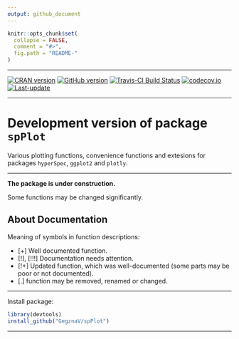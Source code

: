 ```yaml
---
output: github_document
---
```

<!-- README.md is generated from README.Rmd. Please edit that file -->
 
```r
knitr::opts_chunk$set(
  collapse = FALSE,
  comment = "#>",
  fig.path = "README-"
)
```

***

[![CRAN version](http://www.r-pkg.org/badges/version/spPlot)](http://cran.rstudio.com/web/packages/spPlot/index.html)
[![GitHub version](https://img.shields.io/badge/GitHub-v`r packageVersion("spPlot")`-brightgreen.svg)](https://github.com/GegznaV/spPlot)
[![Travis-CI Build Status](https://travis-ci.org/GegznaV/spPlot.svg?branch=master)](https://travis-ci.org/GegznaV/spPlot)
[![codecov.io](https://codecov.io/github/GegznaV/spPlot/coverage.svg?branch=master)](https://codecov.io/github/GegznaV/spPlot?branch=master)
[![Last-update](https://img.shields.io/badge/Updated%20on-`r gsub('-', '--', Sys.Date())`-yellowgreen.svg)](/commits/master)

***
  
Development version of package `spPlot` 
==========================================

Various plotting functions, convenience functions and extesions for packages `hyperSpec`, `ggplot2` and `plotly`.

***

**The package is under construction.**

Some functions may be changed significantly.

About Documentation
--------------------



Meaning of symbols in function descriptions:

- [+] Well documented function.
- [!], [!!!] Documentation needs attention.
- [!+] Updated function, which was well-documented (some parts may be poor or not documented).
- [.] function may be removed, renamed or changed.


* * *

Install package:

```r
library(devtools)
install_github("GegznaV/spPlot")
```


* * *

 <!-- <p align="right">  -->
 <!-- File updated on <b>`r Sys.Date()`</b> with version of package  <b>`r packageVersion("spPlot")`</b> -->
 <!-- </p>     -->


